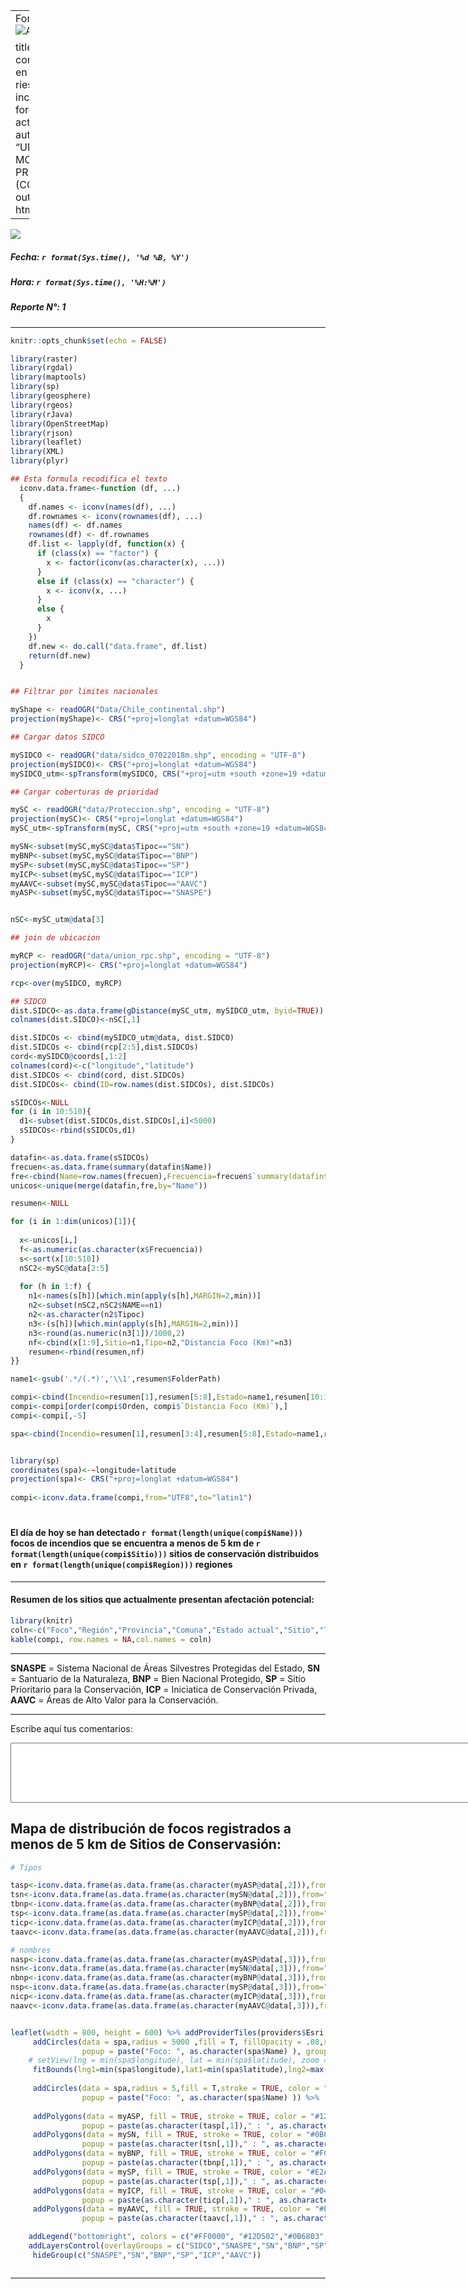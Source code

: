 
<script>
   $(document).ready(function() {
     $head = $('#header');
     $head.prepend('<img src=\"insigniaOK.jpg\" style=\"float: right;width: 150px;\"/>')
   });
</script>

---
Format: ![Alt Text](url)

title: Sitios de conservación en potencial riesgo ante los incendios forestales actuales
author: "UNIDAD DE MONITOREO y PREDICCIÓN (COE GASP)"  
output: html_document
--- 

![](barra.jpg) 

##### **Fecha: ** `r format(Sys.time(), '%d %B, %Y')`  
##### **Hora: ** `r format(Sys.time(), '%H:%M')`
##### **Reporte N°: **1
***
```r
knitr::opts_chunk$set(echo = FALSE)
```
  


```r

library(raster)
library(rgdal)
library(maptools)
library(sp)
library(geosphere)
library(rgeos)
library(rJava)
library(OpenStreetMap)
library(rjson)
library(leaflet)
library(XML)
library(plyr)

## Esta formula recodifica el texto 
  iconv.data.frame<-function (df, ...)
  {
    df.names <- iconv(names(df), ...)
    df.rownames <- iconv(rownames(df), ...)
    names(df) <- df.names
    rownames(df) <- df.rownames
    df.list <- lapply(df, function(x) {
      if (class(x) == "factor") {
        x <- factor(iconv(as.character(x), ...))
      }
      else if (class(x) == "character") {
        x <- iconv(x, ...)
      }
      else {
        x
      }
    })
    df.new <- do.call("data.frame", df.list)
    return(df.new)
  }


## Filtrar por limites nacionales

myShape <- readOGR("Data/Chile_continental.shp")
projection(myShape)<- CRS("+proj=longlat +datum=WGS84")

## Cargar datos SIDCO

mySIDCO <- readOGR("data/sidco_07022018m.shp", encoding = "UTF-8")
projection(mySIDCO)<- CRS("+proj=longlat +datum=WGS84")
mySIDCO_utm<-spTransform(mySIDCO, CRS("+proj=utm +south +zone=19 +datum=WGS84"))

## Cargar coberturas de prioridad

mySC <- readOGR("data/Proteccion.shp", encoding = "UTF-8")
projection(mySC)<- CRS("+proj=longlat +datum=WGS84")
mySC_utm<-spTransform(mySC, CRS("+proj=utm +south +zone=19 +datum=WGS84"))

mySN<-subset(mySC,mySC@data$Tipoc=="SN")
myBNP<-subset(mySC,mySC@data$Tipoc=="BNP")
mySP<-subset(mySC,mySC@data$Tipoc=="SP")
myICP<-subset(mySC,mySC@data$Tipoc=="ICP")
myAAVC<-subset(mySC,mySC@data$Tipoc=="AAVC")
myASP<-subset(mySC,mySC@data$Tipoc=="SNASPE")


nSC<-mySC_utm@data[3]

## join de ubicacion

myRCP <- readOGR("data/union_rpc.shp", encoding = "UTF-8")
projection(myRCP)<- CRS("+proj=longlat +datum=WGS84")

rcp<-over(mySIDCO, myRCP)

## SIDCO
dist.SIDCO<-as.data.frame(gDistance(mySC_utm, mySIDCO_utm, byid=TRUE)) # filas son SNASPE y columnas hotspot
colnames(dist.SIDCO)<-nSC[,1]

dist.SIDCOs <- cbind(mySIDCO_utm@data, dist.SIDCO)
dist.SIDCOs <- cbind(rcp[2:5],dist.SIDCOs)
cord<-mySIDCO@coords[,1:2]
colnames(cord)<-c("longitude","latitude")
dist.SIDCOs <- cbind(cord, dist.SIDCOs)
dist.SIDCOs<- cbind(ID=row.names(dist.SIDCOs), dist.SIDCOs)

sSIDCOs<-NULL
for (i in 10:510){
  d1<-subset(dist.SIDCOs,dist.SIDCOs[,i]<5000)
  sSIDCOs<-rbind(sSIDCOs,d1)
}

datafin<-as.data.frame(sSIDCOs)
frecuen<-as.data.frame(summary(datafin$Name))
fre<-cbind(Name=row.names(frecuen),Frecuencia=frecuen$`summary(datafin$Name)`)
unicos<-unique(merge(datafin,fre,by="Name"))

resumen<-NULL

for (i in 1:dim(unicos)[1]){
  
  x<-unicos[i,]
  f<-as.numeric(as.character(x$Frecuencia))
  s<-sort(x[10:510])
  nSC2<-mySC@data[2:5]
  
  for (h in 1:f) {
    n1<-names(s[h])[which.min(apply(s[h],MARGIN=2,min))]
    n2<-subset(nSC2,nSC2$NAME==n1)
    n2<-as.character(n2$Tipoc)
    n3<-(s[h])[which.min(apply(s[h],MARGIN=2,min))]
    n3<-round(as.numeric(n3[1])/1000,2)
    nf<-cbind(x[1:9],Sitio=n1,Tipo=n2,"Distancia Foco (Km)"=n3)
    resumen<-rbind(resumen,nf)
}}

name1<-gsub('.*/(.*)','\\1',resumen$FolderPath)

compi<-cbind(Incendio=resumen[1],resumen[5:8],Estado=name1,resumen[10:12])
compi<-compi[order(compi$Orden, compi$`Distancia Foco (Km)`),]
compi<-compi[,-5]

spa<-cbind(Incendio=resumen[1],resumen[3:4],resumen[5:8],Estado=name1,resumen[10:12])


library(sp)
coordinates(spa)<-~longitude+latitude
projection(spa)<- CRS("+proj=longlat +datum=WGS84")
  
compi<-iconv.data.frame(compi,from="UTF8",to="latin1")


```

#  
#  

#### El día de hoy se han detectado **`r format(length(unique(compi$Name)))`** focos de incendios que se encuentra a menos de 5 km de **`r format(length(unique(compi$Sitio)))`** sitios de conservación distribuidos en **`r format(length(unique(compi$Region)))`** regiones

***
#### Resumen de los sitios que actualmente presentan afectación potencial:  

```r
library(knitr)
coln<-c("Foco","Región","Provincia","Comuna","Estado actual","Sitio","Tipo de protección","Distancia al foco (km)")
kable(compi, row.names = NA,col.names = coln)

```

***
**SNASPE** = Sistema Nacional de Áreas Silvestres Protegidas del Estado, 
**SN**     = Santuario de la Naturaleza, 
**BNP**    = Bien Nacional Protegido, 
**SP**     = Sitio Prioritario para la Conservación, 
**ICP**    = Iniciatica de Conservación Privada, 
**AAVC**   = Áreas de Alto Valor para la Conservación.
   
***
Escribe aquí tus comentarios:  

<textarea name="comentarios" rows="6" cols="130"></textarea>

## Mapa de distribución de focos registrados a menos de 5 km de Sitios de Conservasión:

<!-- as.character(spa$Name) -->
<!-- iconv.data.frame(as.character(spa$Name),from="UTF8",to="latin1") -->

```r

# Tipos

tasp<-iconv.data.frame(as.data.frame(as.character(myASP@data[,2])),from="UTF8",to="latin1")
tsn<-iconv.data.frame(as.data.frame(as.character(mySN@data[,2])),from="UTF8",to="latin1")
tbnp<-iconv.data.frame(as.data.frame(as.character(myBNP@data[,2])),from="UTF8",to="latin1")
tsp<-iconv.data.frame(as.data.frame(as.character(mySP@data[,2])),from="UTF8",to="latin1")
ticp<-iconv.data.frame(as.data.frame(as.character(myICP@data[,2])),from="UTF8",to="latin1")
taavc<-iconv.data.frame(as.data.frame(as.character(myAAVC@data[,2])),from="UTF8",to="latin1")

# nombres 
nasp<-iconv.data.frame(as.data.frame(as.character(myASP@data[,3])),from="UTF8",to="latin1")
nsn<-iconv.data.frame(as.data.frame(as.character(mySN@data[,3])),from="UTF8",to="latin1")
nbnp<-iconv.data.frame(as.data.frame(as.character(myBNP@data[,3])),from="UTF8",to="latin1")
nsp<-iconv.data.frame(as.data.frame(as.character(mySP@data[,3])),from="UTF8",to="latin1")
nicp<-iconv.data.frame(as.data.frame(as.character(myICP@data[,3])),from="UTF8",to="latin1")
naavc<-iconv.data.frame(as.data.frame(as.character(myAAVC@data[,3])),from="UTF8",to="latin1")


leaflet(width = 800, height = 600) %>% addProviderTiles(providers$Esri.WorldImagery) %>%
     addCircles(data = spa,radius = 5000 ,fill = T, fillOpacity = .08,stroke = T, color = "#FF0000",
                popup = paste("Foco: ", as.character(spa$Name) ), group = "SIDCO") %>%
    # setView(lng = min(spa$longitude), lat = min(spa$latitude), zoom = 7) %>%
     fitBounds(lng1=min(spa$longitude),lat1=min(spa$latitude),lng2=max(spa$longitude),lat2=max(spa$latitude))%>%
    
     addCircles(data = spa,radius = 5,fill = T,stroke = TRUE, color = "#FF0000",
                popup = paste("Foco: ", as.character(spa$Name) )) %>%
    
     addPolygons(data = myASP, fill = TRUE, stroke = TRUE, color = "#12D502", highlightOptions = highlightOptions(color = "white", weight = 2),
                popup = paste(as.character(tasp[,1])," : ", as.character(nasp[,1])), group = "SNASPE") %>%
     addPolygons(data = mySN, fill = TRUE, stroke = TRUE, color = "#0B6803", highlightOptions = highlightOptions(color = "white", weight = 2),
                popup = paste(as.character(tsn[,1])," : ", as.character(nsn[,1])), group = "SN") %>%
     addPolygons(data = myBNP, fill = TRUE, stroke = TRUE, color = "#FCEE07", highlightOptions = highlightOptions(color = "white", weight = 2),
                popup = paste(as.character(tbnp[,1])," : ", as.character(nbnp[,1])), group = "BNP") %>%
     addPolygons(data = mySP, fill = TRUE, stroke = TRUE, color = "#E2A904", highlightOptions = highlightOptions(color = "white", weight = 2),
                popup = paste(as.character(tsp[,1])," : ", as.character(nsp[,1])), group = "SP") %>%
     addPolygons(data = myICP, fill = TRUE, stroke = TRUE, color = "#049BE2", highlightOptions = highlightOptions(color = "white", weight = 2),
                popup = paste(as.character(ticp[,1])," : ", as.character(nicp[,1])), group = "ICP") %>%
     addPolygons(data = myAAVC, fill = TRUE, stroke = TRUE, color = "#E204D8", highlightOptions = highlightOptions(color = "white", weight = 2),
                popup = paste(as.character(taavc[,1])," : ", as.character(naavc[,1])), group = "AAVC") %>% 

    addLegend("bottomright", colors = c("#FF0000", "#12D502","#0B6803","#FCEE07","#E2A904","#049BE2","#E204D8"), labels = c("SIDCO radio: 5 km","SNASPE","SN","BNP","SP","ICP","AAVC")) %>%   
    addLayersControl(overlayGroups = c("SIDCO","SNASPE","SN","BNP","SP","ICP","AAVC"),options = layersControlOptions(collapsed = FALSE))%>% 
     hideGroup(c("SNASPE","SN","BNP","SP","ICP","AAVC"))



```

***

  
  